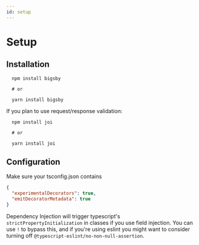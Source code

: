```yaml
---
id: setup
---
```


# Setup

## Installation

```shell
  npm install bigsby

  # or

  yarn install bigsby
```

If you plan to use request/response validation:

```shell
  npm install joi

  # or

  yarn install joi
```

## Configuration

Make sure your tsconfig.json contains

```json
{
  "experimentalDecorators": true,
  "emitDecoratorMetadata": true
}
```

Dependency Injection will trigger typescript's `strictPropertyInitialization` in classes if you use field injection.
You can use `!` to bypass this, and if you're using eslint you might want to consider turning off
`@typescript-eslint/no-non-null-assertion`.
